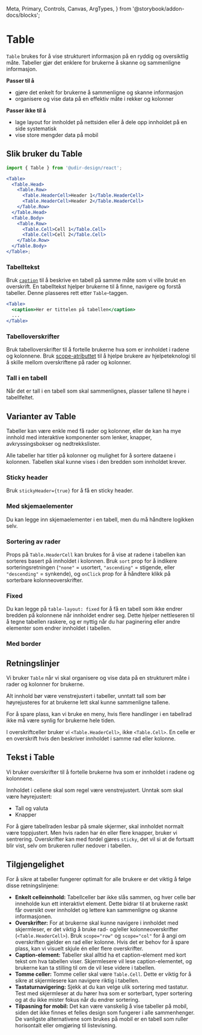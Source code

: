   Meta,
  Primary,
  Controls,
  Canvas,
  ArgTypes,
} from '@storybook/addon-docs/blocks';



<Meta of={TableStories} />

# Table

`Table` brukes for å vise strukturert informasjon på en ryddig og oversiktlig måte.
Tabeller gjør det enklere for brukerne å skanne og sammenligne informasjon.

**Passer til å**

- gjøre det enkelt for brukerne å sammenligne og skanne informasjon
- organisere og vise data på en effektiv måte i rekker og kolonner

**Passer ikke til å**

- lage layout for innholdet på nettsiden eller å dele opp innholdet på en side systematisk
- vise store mengder data på mobil

## Slik bruker du Table

<Primary />
<Controls />

```jsx
import { Table } from '@udir-design/react';

<Table>
  <Table.Head>
    <Table.Row>
      <Table.HeaderCell>Header 1</Table.HeaderCell>
      <Table.HeaderCell>Header 2</Table.HeaderCell>
    </Table.Row>
  </Table.Head>
  <Table.Body>
    <Table.Row>
      <Table.Cell>Cell 1</Table.Cell>
      <Table.Cell>Cell 2</Table.Cell>
    </Table.Row>
  </Table.Body>
</Table>;
```

### Tabelltekst

Bruk [`caption`](https://developer.mozilla.org/en-US/docs/Web/HTML/Element/caption) til å beskrive en tabell
på samme måte som vi ville brukt en overskrift.
En tabelltekst hjelper brukerne til å finne, navigere og forstå tabeller.
Denne plasseres rett etter `Table`-taggen.

```jsx
<Table>
  <caption>Her er tittelen på tabellen</caption>
  ...
</Table>
```

### Tabelloverskrifter

Bruk tabelloverskrifter til å fortelle brukerne hva som er innholdet i radene og kolonnene.
Bruk [scope-atributtet](https://developer.mozilla.org/en-US/docs/Web/HTML/Element/th#scope) til å hjelpe brukere av hjelpeteknologi til å
skille mellom overskriftene på rader og kolonner.

<Canvas of={TableStories.ColumnAndRowHeaders} />

### Tall i en tabell

Når det er tall i en tabell som skal sammenlignes, plasser tallene til høyre i tabellfeltet.

## Varianter av Table

Tabeller kan være enkle med få rader og kolonner, eller de kan ha mye innhold med interaktive komponenter som lenker, knapper,
avkryssingsbokser og nedtrekkslister.

Alle tabeller har titler på kolonner og mulighet for å sortere dataene i kolonnen.
Tabellen skal kunne vises i den bredden som innholdet krever.

### Sticky header

Bruk `stickyHeader={true}` for å få en sticky header.

<Canvas of={TableStories.StickyHeader} />

### Med skjemaelementer

Du kan legge inn skjemaelementer i en tabell, men du må håndtere logikken selv.

<Canvas of={TableStories.WithFormElements} />

### Sortering av rader

Props på `Table.HeaderCell` kan brukes for å vise at radene i tabellen kan sorteres basert på innholdet i kolonnen.
Bruk `sort` prop for å indikere sorteringsretningen (`"none"` = usortert, `"ascending"` = stigende, eller `"descending"` = synkende), og `onClick` prop for å håndtere klikk på sorterbare kolonneoverskrifter.

<Canvas of={TableStories.Sortable} />

### Fixed

Du kan legge på `table-layout: fixed` for å få en tabell som ikke endrer bredden på kolonnene når innholdet endrer seg.
Dette hjelper nettleseren til å tegne tabellen raskere, og er nyttig når du har paginering eller andre elementer som endrer innholdet i tabellen.

<Canvas of={TableStories.FixedTable} />

### Med border

<Canvas of={TableStories.WithBorder} />

## Retningslinjer

Vi bruker `Table` når vi skal organisere og vise data på en strukturert måte i rader og kolonner for brukerne.

Alt innhold bør være venstrejustert i tabeller, unntatt tall som bør høyrejusteres for at brukerne lett skal kunne sammenligne tallene.

For å spare plass, kan vi bruke en meny, hvis flere handlinger i en tabellrad ikke må være synlig for brukerne hele tiden.

I overskriftceller bruker vi `<Table.HeaderCell>`, ikke `<Table.Cell>`. En celle er en overskrift hvis den beskriver
innholdet i samme rad eller kolonne.

## Tekst i Table

Vi bruker overskrifter til å fortelle brukerne hva som er innholdet i radene og kolonnene.

Innholdet i cellene skal som regel være venstrejustert.
Unntak som skal være høyrejustert:

- Tall og valuta
- Knapper

For å gjøre tabellraden lesbar på smale skjermer, skal innholdet normalt være toppjustert.
Men hvis raden har én eller flere knapper, bruker vi sentrering.
Overskrifter kan med fordel gjøres `sticky`, det vil si at de fortsatt blir vist, selv om brukeren ruller nedover i tabellen.

## Tilgjengelighet

For å sikre at tabeller fungerer optimalt for alle brukere er det viktig å følge disse retningslinjene:

- **Enkelt celleinnhold:**
  Tabellceller bør ikke slås sammen, og hver celle bør inneholde kun ett interaktivt element. Dette bidrar til at brukerne raskt får oversikt over innholdet og lettere kan sammenligne og skanne informasjonen.
- **Overskrifter:**
  For at brukerne skal kunne navigere i innholdet med skjermleser, er det viktig å bruke rad- og/eller kolonneoverskrifter (`<Table.HeaderCell>`). Bruk `scope="row"` og `scope="col"` for å angi om overskriften gjelder en rad eller kolonne. Hvis det er behov for å spare plass, kan vi visuelt skjule én eller flere overskrifter.
- **Caption-element:**
  Tabeller skal alltid ha et caption-element med kort tekst om hva tabellen viser. Skjermlesere vil lese caption-elementet, og brukerne kan ta stilling til om de vil lese videre i tabellen.
- **Tomme celler:**
  Tomme celler skal være `Table.Cell`. Dette er viktig for å sikre at skjermlesere kan navigere riktig i tabellen.
- **Tastaturnavigering:**
  Sjekk at du kan velge ulik sortering med tastatur. Test med skjermleser at du hører hva som er sorterbart, typer sortering og at du ikke mister fokus når du endrer sortering.
- **Tilpasning for mobil:**
  Det kan være vanskelig å vise tabeller på mobil, siden det ikke finnes et felles design som fungerer i alle sammenhenger.
  De vanligste alternativene som brukes på mobil er en tabell som ruller horisontalt eller omgjøring til listevisning.
